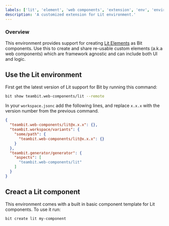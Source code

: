 ---
labels: ['lit', 'element', 'web components', 'extension', 'env', 'environment']
description: 'A customized extension for Lit environment.'
---

### Overview

This environment provides support for creating [Lit Elements](https://lit.dev) as Bit components. Use this to create and share re-usable custom elements (a.k.a web components) which are framework agnostic and can include both UI and logic.

## Use the Lit environment

First get the latest version of Lit support for Bit by running this command:

```sh
bit show teambit.web-components/lit --remote
```

In your `workspace.jsonc` add the following lines, and replace `x.x.x` with the version number from the previous command.

```json title="workspace.jsonc"
{
  "teambit.web-components/lit@x.x.x": {},
  "teambit.workspace/variants": {
    "some/path": {
      "teambit.web-components/lit@x.x.x": {}
    }
  },
  "teambit.generator/generator": {
    "aspects": [
      "teambit.web-components/lit"
    ]
  }
}
```

## Creact a Lit component

This environment comes with a built in basic component template for Lit components. To use it run:

```sh
bit create lit my-component
```
